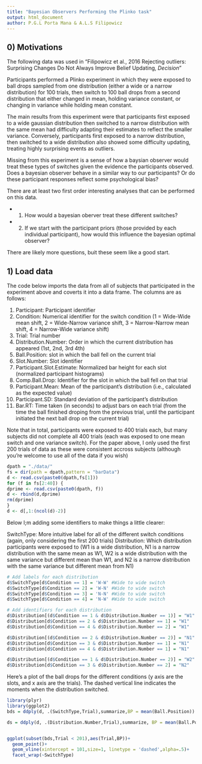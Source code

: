 ```yaml
---
title: "Bayesian Observers Performing the Plinko task"
output: html_document
author: P.G.L Porta Mana & A.L.S Filipowicz
---
```


## 0) Motivations

The following data was used in "Filipowicz et al., 2016 Rejecting outliers: Surprising Changes Do Not Always Improve Belief Updating, *Decision*"

Participants performed a Plinko experiment in which they were exposed to ball drops sampled from one distribution (either a wide or a narrow distribution) for 100 trials, then switch to 100 ball drops from a second distribution that either changed in mean, holding variance constant, or changing in variance while holding mean constant.

The main results from this experiment were that participants first exposed to a wide gaussian distribution then switched to a narrow distribution with the same mean had difficulty adapting their estimates to reflect the smaller variance. Conversely, participants first exposed to a narrow distribution, then switched to a wide distribution also showed some difficulty updating, treating highly surprising events as outliers.

Missing from this experiment is a sense of how a baysian observer would treat these types of switches given the evidence the participants observed. Does a bayesian observer behave in a similar way to our participants? Or do these participant responses reflect some psychological bias?

There are at least two first order interesting analyses that can be performed on this data.

* 1) How would a bayesian oberver treat these different switches?
* 2) If we start with the participant priors (those provided by each individual participant), how would this influence the bayesian optimal observer?

There are likely more questions, buit these seem like a good start.

## 1) Load data

The code below imports the data from all of subjects that participated in the experiment above and coverts it into a data frame. The columns are as follows:

1) Participant: Participant identifier
2) Condition: Numerical identifier for the switch condition (1 = Wide-Wide mean shift, 2 = Wide-Narrow variance shift, 3 = Narrow-Narrow mean shift, 4 = Narrow-Wide variance shift)
3) Trial: Trial number
4) Distribution.Number: Order in which the current distribution has appeared (1st, 2nd, 3rd 4th)
5) Ball.Position: slot in which the ball fell on the current trial
6) Slot.Number: Slot identifier
7) Participant.Slot.Estimate: Normalized bar height for each slot (normalized participant histograms)
8) Comp.Ball.Drop: Identifier for the slot in which the ball fell on that trial
9) Participant.Mean: Mean of the participant's distribution (i.e., calculated as the expected value)
10) Participant.SD: Standard deviation of the participant's distribution
11) Bar.RT: Time taken (in seconds) to adjust bars on each trial (from the time the ball finished droping from the previous trial, until the participant initiated the next ball drop on the current trial)

Note that in total, participants were exposed to 400 trials each, but many subjects did not complete all 400 trials (each was exposed to one mean switch and one variance switch). For the paper above, I only used the first 200 trials of data as these were consistent accross subjects (although you're welcome to use all of the data if you wish)

```r
dpath = "./data/"
fs = dir(path = dpath,pattern = "barData")
d <- read.csv(paste0(dpath,fs[1]))
for (f in fs[2:40]) {
dprime <- read.csv(paste0(dpath, f))
d <- rbind(d,dprime)
rm(dprime)
}
d <- d[,1:(ncol(d)-2)]
```

Below I;m adding some identifiers to make things a little clearer:

SwitchType: More intuitive label for all of the different switch conditions (again, only considering the first 200 trials)
Distribution: Which distribution participants were exposed to (W1 is a wide distribution, N1 is a narrow distribution with the same mean as W1, W2 is a wide distribution with the same variance but different mean than W1, and N2 is a narrow distribution with the same variance but different mean from N1)

```r
# Add labels for each distribution
d$SwitchType[d$Condition == 1] = 'W-W' #Wide to wide switch
d$SwitchType[d$Condition == 2] = 'W-N' #Wide to wide switch
d$SwitchType[d$Condition == 3] = 'N-N' #Wide to wide switch
d$SwitchType[d$Condition == 4] = 'N-W' #Wide to wide switch

# Add identifiers for each distribution
d$Distribution[(d$Condition == 1 & d$Distribution.Number == 1)] = "W1"
d$Distribution[d$Condition == 2 & d$Distribution.Number == 1] = "W1"
d$Distribution[d$Condition == 4 & d$Distribution.Number == 2] = "W1"

d$Distribution[(d$Condition == 2 & d$Distribution.Number == 2)] = "N1"
d$Distribution[d$Condition == 3 & d$Distribution.Number == 1] = "N1"
d$Distribution[d$Condition == 4 & d$Distribution.Number == 1] = "N1"

d$Distribution[(d$Condition == 1 & d$Distribution.Number == 2)] = "W2"
d$Distribution[d$Condition == 3 & d$Distribution.Number == 2] = "N2"
```

Here's a plot of the ball drops for the different conditions (y axis are the slots, and x axis are the trials). The dashed vertical line indicates the moments when the distribution switched.
```r
library(plyr)
library(ggplot2)
bds = ddply(d, .(SwitchType,Trial),summarize,BP = mean(Ball.Position))

ds = ddply(d, .(Distribution.Number,Trial),summarize, BP = mean(Ball.Position))


ggplot(subset(bds,Trial < 201),aes(Trial,BP))+
  geom_point()+
  geom_vline(xintercept = 101,size=1, linetype = 'dashed',alpha=.5)+
  facet_wrap(~SwitchType)
```



